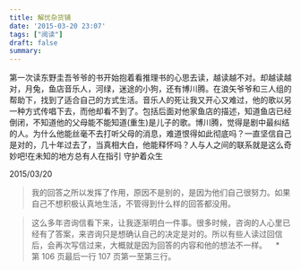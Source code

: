 ```yaml
---
title: 解忧杂货铺
date: '2015-03-20 23:07'
tags: ["阅读"]
draft: false
summary: 
---
```

第一次读东野圭吾爷爷的书开始抱着看推理书的心思去读，越读越不对。却越读越对，月兔，鱼店音乐人，河绿，迷途的小狗，还有博川腾。在浪矢爷爷和三人组的帮助下，找到了适合自己的方式生活。音乐人的死让我又开心又难过，他的歌以另一种方式传唱下去，而他却看不到了。包括后面对他家鱼店的描述，知道鱼店已经倒闭，不知道他的父母能不能知道(重生)是儿子的歌。博川腾，觉得是剧中最纠结的人。为什么他能丝毫不去打听父母的消息，难道恨得如此彻底吗？一直坚信自己是对的，几十年过去了，当真相大白，他能释怀吗？人与人之间的联系就是这么奇妙吧!在未知的地方总有人在指引 守护着众生

2015/03/20

> 我的回答之所以发挥了作用，原因不是别的，是因为他们自己很努力。如果自己不想积极认真地生活，不管得到什么样的回答都没用。

> 这么多年咨询信看下来，让我逐渐明白一件事。很多时候，咨询的人心里已经有了答案，来咨询只是想确认自己的决定是对的。所以有些人读过回信后，会再次写信过来，大概就是因为回答的内容和他的想法不一样。
>    \*   第 106 页最后一行 107 页第一至第三行。
